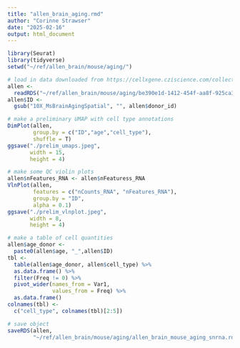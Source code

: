 ```yaml
---
title: "allen_brain_aging.rmd"
author: "Corinne Strawser"
date: "2025-02-16"
output: html_document
---
```


```r
library(Seurat)
library(tidyverse)
setwd("~/ref/allen_brain/mouse/aging/")

# load in data downloaded from https://cellxgene.cziscience.com/collections/31937775-0602-4e52-a799-b6acdd2bac2e
allen <- 
  readRDS("~/ref/allen_brain/mouse/aging/be390e1d-1412-454f-aa8f-925ca3beacff.rds")
allen$ID <-
  gsub("10X_MsBrainAgingSpatial", "", allen$donor_id)

# make a preliminary UMAP with cell type annotations
DimPlot(allen,
        group.by = c("ID","age","cell_type"),
        shuffle = T) 
ggsave("./prelim_umaps.jpeg",
       width = 15,
       height = 4)

# make some QC violin plots
allen$nFeatures_RNA <- allen$nFeaturess_RNA
VlnPlot(allen,
        features = c("nCounts_RNA", "nFeatures_RNA"),
        group.by = "ID",
        alpha = 0.1)
ggsave("./prelim_vlnplot.jpeg",
       width = 8,
       height = 4)

# make a table of cell quantities
allen$age_donor <-
  paste0(allen$age, "_",allen$ID)
tbl <-
  table(allen$age_donor, allen$cell_type) %>%
  as.data.frame() %>%
  filter(Freq != 0) %>%
  pivot_wider(names_from = Var1,
              values_from = Freq) %>%
  as.data.frame()
colnames(tbl) <-
  c("cell_type", colnames(tbl)[2:5])

# save object
saveRDS(allen,
        "~/ref/allen_brain/mouse/aging/allen_brain_mouse_aging_snrna.rds")
```

